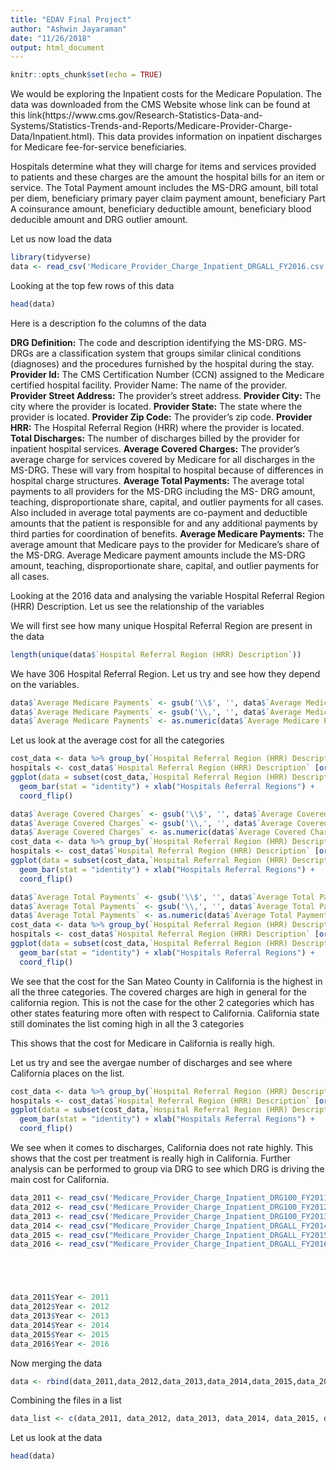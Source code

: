 ```yaml
---
title: "EDAV Final Project"
author: "Ashwin Jayaraman"
date: "11/26/2018"
output: html_document
---
```


```r
knitr::opts_chunk$set(echo = TRUE)
```

We would be exploring the Inpatient costs for the Medicare Population. The data was downloaded from the CMS Website whose link can be found at this link(https://www.cms.gov/Research-Statistics-Data-and-Systems/Statistics-Trends-and-Reports/Medicare-Provider-Charge-Data/Inpatient.html). This data provides information on inpatient discharges for Medicare fee-for-service beneficiaries. 

Hospitals determine what they will charge for items and services provided to patients and these charges are the amount the hospital bills for an item or service. The Total Payment amount includes the MS-DRG amount, bill total per diem, beneficiary primary payer claim payment amount, beneficiary Part A coinsurance amount, beneficiary deductible amount, beneficiary blood deducible amount and DRG outlier amount.

Let us now load the data 
```r
library(tidyverse)
data <- read_csv('Medicare_Provider_Charge_Inpatient_DRGALL_FY2016.csv')
```

Looking at the top few rows of this data 



```r
head(data)
```

Here is a description fo the columns of the data 

**DRG Definition:** The code and description identifying the MS-DRG. MS-DRGs are a classification system that groups similar clinical conditions (diagnoses) and the procedures furnished by the hospital during the stay.
**Provider Id:** The CMS Certification Number (CCN) assigned to the Medicare certified hospital facility. Provider Name: The name of the provider.
**Provider Street Address:** The provider’s street address.
**Provider City:** The city where the provider is located.
**Provider State:** The state where the provider is located.
**Provider Zip Code:** The provider’s zip code.
**Provider HRR:** The Hospital Referral Region (HRR) where the provider is located.
**Total Discharges:** The number of discharges billed by the provider for inpatient hospital services.
**Average Covered Charges:** The provider's average charge for services covered by Medicare for all discharges in the MS-DRG. These will vary from hospital to hospital because of differences in hospital charge structures.
**Average Total Payments:** The average total payments to all providers for the MS-DRG including the MS- DRG amount, teaching, disproportionate share, capital, and outlier payments for all cases. Also included in average total payments are co-payment and deductible amounts that the patient is responsible for and any additional payments by third parties for coordination of benefits.
**Average Medicare Payments:** The average amount that Medicare pays to the provider for Medicare's share of the MS-DRG. Average Medicare payment amounts include the MS-DRG amount, teaching, disproportionate share, capital, and outlier payments for all cases.

Looking at the 2016 data and analysing the variable Hospital Referral Region (HRR) Description. Let us see the relationship of the variables 

We will first see how many unique Hospital Referral Region are present in the data 
```r
length(unique(data$`Hospital Referral Region (HRR) Description`))
```

We have 306 Hospital Referral Region. Let us try and see how they depend on the variables. 

```r
data$`Average Medicare Payments` <- gsub('\\$', '', data$`Average Medicare Payments`)
data$`Average Medicare Payments` <- gsub('\\,', '', data$`Average Medicare Payments`)
data$`Average Medicare Payments` <- as.numeric(data$`Average Medicare Payments`)
```

Let us look at the average cost for all the categories

```r
cost_data <- data %>% group_by(`Hospital Referral Region (HRR) Description`) %>% summarize(Avg = mean(`Average Medicare Payments`))
hospitals <- cost_data$`Hospital Referral Region (HRR) Description` [order (cost_data$Avg, decreasing = TRUE)]
ggplot(data = subset(cost_data,`Hospital Referral Region (HRR) Description` %in% hospitals[1:20] ) , aes(reorder(`Hospital Referral Region (HRR) Description`,Avg), Avg)) + 
  geom_bar(stat = "identity") + xlab("Hospitals Referral Regions") + 
  coord_flip()
```


```r
data$`Average Covered Charges` <- gsub('\\$', '', data$`Average Covered Charges`)
data$`Average Covered Charges` <- gsub('\\,', '', data$`Average Covered Charges`)
data$`Average Covered Charges` <- as.numeric(data$`Average Covered Charges`)
cost_data <- data %>% group_by(`Hospital Referral Region (HRR) Description`) %>% summarize(Avg = mean(`Average Covered Charges`))
hospitals <- cost_data$`Hospital Referral Region (HRR) Description` [order (cost_data$Avg, decreasing = TRUE)]
ggplot(data = subset(cost_data,`Hospital Referral Region (HRR) Description` %in% hospitals[1:20] ) , aes(reorder(`Hospital Referral Region (HRR) Description`,Avg), Avg)) + 
  geom_bar(stat = "identity") + xlab("Hospitals Referral Regions") + 
  coord_flip()
```


```r
data$`Average Total Payments` <- gsub('\\$', '', data$`Average Total Payments`)
data$`Average Total Payments` <- gsub('\\,', '', data$`Average Total Payments`)
data$`Average Total Payments` <- as.numeric(data$`Average Total Payments`) 
cost_data <- data %>% group_by(`Hospital Referral Region (HRR) Description`) %>% summarize(Avg = mean(`Average Total Payments`))
hospitals <- cost_data$`Hospital Referral Region (HRR) Description` [order (cost_data$Avg, decreasing = TRUE)]
ggplot(data = subset(cost_data,`Hospital Referral Region (HRR) Description` %in% hospitals[1:20] ) , aes(reorder(`Hospital Referral Region (HRR) Description`,Avg), Avg)) + 
  geom_bar(stat = "identity") + xlab("Hospitals Referral Regions") + 
  coord_flip()
```

We see that the cost for the San Mateo County in California is the highest in all the three categories. The covered charges are high in general for the california region. This is not the case for the other 2 categories which has other states featuring more often with respect to California. California state still dominates the list coming high in all the 3 categories

This shows that the cost for Medicare in California is really high. 

Let us try and see the avergae number of discharges and see where California places on the list. 

```r
cost_data <- data %>% group_by(`Hospital Referral Region (HRR) Description`) %>% summarize(Avg = mean(`Total Discharges`))
hospitals <- cost_data$`Hospital Referral Region (HRR) Description` [order (cost_data$Avg, decreasing = TRUE)]
ggplot(data = subset(cost_data,`Hospital Referral Region (HRR) Description` %in% hospitals[1:20] ) , aes(reorder(`Hospital Referral Region (HRR) Description`,Avg), Avg)) + 
  geom_bar(stat = "identity") + xlab("Hospitals Referral Regions") + 
  coord_flip()
```


We see when it comes to discharges, California does not rate highly. This shows that the cost per treatment is really high in California. Further analysis can be performed to group via DRG to see which DRG is driving the main cost for California. 


```r

data_2011 <- read_csv('Medicare_Provider_Charge_Inpatient_DRG100_FY2011.csv')
data_2012 <- read_csv('Medicare_Provider_Charge_Inpatient_DRG100_FY2012.csv')
data_2013 <- read_csv('Medicare_Provider_Charge_Inpatient_DRG100_FY2013.csv')
data_2014 <- read_csv("Medicare_Provider_Charge_Inpatient_DRGALL_FY2014.csv")
data_2015 <- read_csv("Medicare_Provider_Charge_Inpatient_DRGALL_FY2015.csv")
data_2016 <- read_csv("Medicare_Provider_Charge_Inpatient_DRGALL_FY2016.csv")






```

```r
data_2011$Year <- 2011
data_2012$Year <- 2012
data_2013$Year <- 2013
data_2014$Year <- 2014
data_2015$Year <- 2015
data_2016$Year <- 2016
```

Now merging the data 


```r
data <- rbind(data_2011,data_2012,data_2013,data_2014,data_2015,data_2016)
```

Combining the files in a list 

```r
data_list <- c(data_2011, data_2012, data_2013, data_2014, data_2015, data_2016)
```

Let us look at the data 

```r
head(data)
```

